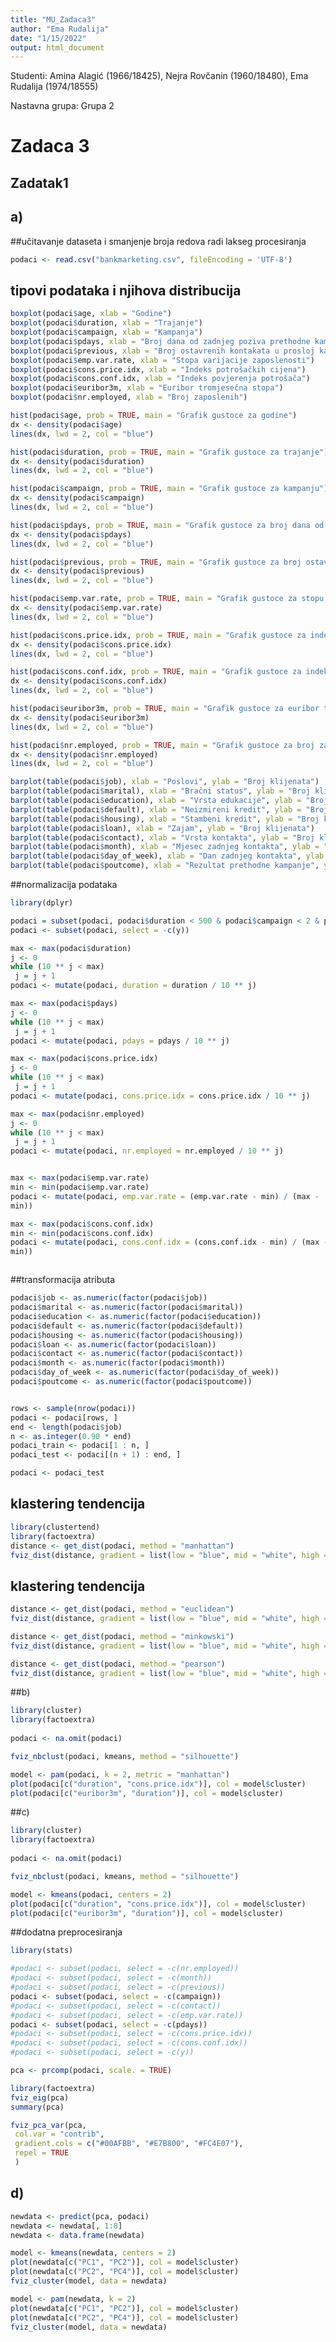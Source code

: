 ```yaml
---
title: "MU_Zadaca3"
author: "Ema Rudalija"
date: "1/15/2022"
output: html_document
---
```


Studenti: Amina Alagić (1966/18425), Nejra Rovčanin (1960/18480), Ema Rudalija (1974/18555)

Nastavna grupa: Grupa 2

# Zadaca 3

## Zadatak1

## a)

##učitavanje dataseta i smanjenje broja redova radi lakseg procesiranja

```r
podaci <- read.csv("bankmarketing.csv", fileEncoding = 'UTF-8')

```

## tipovi podataka i njihova distribucija
```r
boxplot(podaci$age, xlab = "Godine")
boxplot(podaci$duration, xlab = "Trajanje")
boxplot(podaci$campaign, xlab = "Kampanja")
boxplot(podaci$pdays, xlab = "Broj dana od zadnjeg poziva prethodne kampanje")
boxplot(podaci$previous, xlab = "Broj ostavrenih kontakata u prosloj kampanji")
boxplot(podaci$emp.var.rate, xlab = "Stopa varijacije zaposlenosti")
boxplot(podaci$cons.price.idx, xlab = "Indeks potrošačkih cijena")
boxplot(podaci$cons.conf.idx, xlab = "Indeks povjerenja potrošača")
boxplot(podaci$euribor3m, xlab = "Euribor tromjesečna stopa")
boxplot(podaci$nr.employed, xlab = "Broj zaposlenih")
```

```r
hist(podaci$age, prob = TRUE, main = "Grafik gustoce za godine")
dx <- density(podaci$age)
lines(dx, lwd = 2, col = "blue")

hist(podaci$duration, prob = TRUE, main = "Grafik gustoce za trajanje")
dx <- density(podaci$duration)
lines(dx, lwd = 2, col = "blue")

hist(podaci$campaign, prob = TRUE, main = "Grafik gustoce za kampanju")
dx <- density(podaci$campaign)
lines(dx, lwd = 2, col = "blue")

hist(podaci$pdays, prob = TRUE, main = "Grafik gustoce za broj dana od zadnjeg poziva prethodne kampanje")
dx <- density(podaci$pdays)
lines(dx, lwd = 2, col = "blue")

hist(podaci$previous, prob = TRUE, main = "Grafik gustoce za broj ostavrenih kontakata u prosloj kampanji")
dx <- density(podaci$previous)
lines(dx, lwd = 2, col = "blue")

hist(podaci$emp.var.rate, prob = TRUE, main = "Grafik gustoce za stopu varijacije zaposlenosti")
dx <- density(podaci$emp.var.rate)
lines(dx, lwd = 2, col = "blue")

hist(podaci$cons.price.idx, prob = TRUE, main = "Grafik gustoce za indeks potrošačkih cijena")
dx <- density(podaci$cons.price.idx)
lines(dx, lwd = 2, col = "blue")

hist(podaci$cons.conf.idx, prob = TRUE, main = "Grafik gustoce za indeks povjerenja potrošača")
dx <- density(podaci$cons.conf.idx)
lines(dx, lwd = 2, col = "blue")

hist(podaci$euribor3m, prob = TRUE, main = "Grafik gustoce za euribor tromjesečna stopa")
dx <- density(podaci$euribor3m)
lines(dx, lwd = 2, col = "blue")

hist(podaci$nr.employed, prob = TRUE, main = "Grafik gustoce za broj zaposlenih")
dx <- density(podaci$nr.employed)
lines(dx, lwd = 2, col = "blue")
```

```r

barplot(table(podaci$job), xlab = "Poslovi", ylab = "Broj klijenata")
barplot(table(podaci$marital), xlab = "Bračni status", ylab = "Broj klijenata")
barplot(table(podaci$education), xlab = "Vrsta edukacije", ylab = "Broj klijenata")
barplot(table(podaci$default), xlab = "Neizmireni kredit", ylab = "Broj klijenata")
barplot(table(podaci$housing), xlab = "Stambeni kredit", ylab = "Broj klijenata")
barplot(table(podaci$loan), xlab = "Zajam", ylab = "Broj klijenata")
barplot(table(podaci$contact), xlab = "Vrsta kontakta", ylab = "Broj klijenata")
barplot(table(podaci$month), xlab = "Mjesec zadnjeg kontakta", ylab = "Broj klijenata")
barplot(table(podaci$day_of_week), xlab = "Dan zadnjeg kontakta", ylab = "Broj klijenata")
barplot(table(podaci$poutcome), xlab = "Rezultat prethodne kampanje", ylab = "Broj klijenata")
```
##normalizacija podataka
```r
library(dplyr)

podaci = subset(podaci, podaci$duration < 500 & podaci$campaign < 2 & podaci$pdays >100)
podaci <- subset(podaci, select = -c(y))

max <- max(podaci$duration)
j <- 0
while (10 ** j < max)
 j = j + 1
podaci <- mutate(podaci, duration = duration / 10 ** j)

max <- max(podaci$pdays)
j <- 0
while (10 ** j < max)
 j = j + 1
podaci <- mutate(podaci, pdays = pdays / 10 ** j)

max <- max(podaci$cons.price.idx)
j <- 0
while (10 ** j < max)
 j = j + 1
podaci <- mutate(podaci, cons.price.idx = cons.price.idx / 10 ** j)

max <- max(podaci$nr.employed)
j <- 0
while (10 ** j < max)
 j = j + 1
podaci <- mutate(podaci, nr.employed = nr.employed / 10 ** j)


max <- max(podaci$emp.var.rate)
min <- min(podaci$emp.var.rate)
podaci <- mutate(podaci, emp.var.rate = (emp.var.rate - min) / (max -
min))

max <- max(podaci$cons.conf.idx)
min <- min(podaci$cons.conf.idx)
podaci <- mutate(podaci, cons.conf.idx = (cons.conf.idx - min) / (max -
min))



```

##transformacija atributa
```r
podaci$job <- as.numeric(factor(podaci$job))
podaci$marital <- as.numeric(factor(podaci$marital))
podaci$education <- as.numeric(factor(podaci$education))
podaci$default <- as.numeric(factor(podaci$default))
podaci$housing <- as.numeric(factor(podaci$housing))
podaci$loan <- as.numeric(factor(podaci$loan))
podaci$contact <- as.numeric(factor(podaci$contact))
podaci$month <- as.numeric(factor(podaci$month))
podaci$day_of_week <- as.numeric(factor(podaci$day_of_week))
podaci$poutcome <- as.numeric(factor(podaci$poutcome))


rows <- sample(nrow(podaci))
podaci <- podaci[rows, ]
end <- length(podaci$job)
n <- as.integer(0.90 * end)
podaci_train <- podaci[1 : n, ]
podaci_test <- podaci[(n + 1) : end, ]

podaci <- podaci_test

```

## klastering tendencija
```r
library(clustertend) 
library(factoextra)
distance <- get_dist(podaci, method = "manhattan") 
fviz_dist(distance, gradient = list(low = "blue", mid = "white", high = "red")) 
```

## klastering tendencija
```r

distance <- get_dist(podaci, method = "euclidean") 
fviz_dist(distance, gradient = list(low = "blue", mid = "white", high = "red")) 

```

```r

distance <- get_dist(podaci, method = "minkowski") 
fviz_dist(distance, gradient = list(low = "blue", mid = "white", high = "red")) 

```

```r

distance <- get_dist(podaci, method = "pearson")
fviz_dist(distance, gradient = list(low = "blue", mid = "white", high ="red"))

```


##b)
```r
library(cluster)
library(factoextra)
 
podaci <- na.omit(podaci)

fviz_nbclust(podaci, kmeans, method = "silhouette")

model <- pam(podaci, k = 2, metric = "manhattan")
plot(podaci[c("duration", "cons.price.idx")], col = model$cluster)
plot(podaci[c("euribor3m", "duration")], col = model$cluster)


```
##c)
```r
library(cluster)
library(factoextra)
 
podaci <- na.omit(podaci)

fviz_nbclust(podaci, kmeans, method = "silhouette")

model <- kmeans(podaci, centers = 2)
plot(podaci[c("duration", "cons.price.idx")], col = model$cluster)
plot(podaci[c("euribor3m", "duration")], col = model$cluster)


```
##dodatna preprocesiranja 

```r
library(stats)

#podaci <- subset(podaci, select = -c(nr.employed))
#podaci <- subset(podaci, select = -c(month))
#podaci <- subset(podaci, select = -c(previous))
podaci <- subset(podaci, select = -c(campaign))
#podaci <- subset(podaci, select = -c(contact))
#podaci <- subset(podaci, select = -c(emp.var.rate))
podaci <- subset(podaci, select = -c(pdays))
#podaci <- subset(podaci, select = -c(cons.price.idx))
#podaci <- subset(podaci, select = -c(cons.conf.idx))
#podaci <- subset(podaci, select = -c(y))

pca <- prcomp(podaci, scale. = TRUE)

library(factoextra)
fviz_eig(pca)
summary(pca)

fviz_pca_var(pca,
 col.var = "contrib",
 gradient.cols = c("#00AFBB", "#E7B800", "#FC4E07"),
 repel = TRUE
 )

```

## d)

```r
newdata <- predict(pca, podaci)
newdata <- newdata[, 1:8]
newdata <- data.frame(newdata)


```

```r
model <- kmeans(newdata, centers = 2)
plot(newdata[c("PC1", "PC2")], col = model$cluster)
plot(newdata[c("PC2", "PC4")], col = model$cluster)
fviz_cluster(model, data = newdata)


```

```r

model <- pam(newdata, k = 2)
plot(newdata[c("PC1", "PC2")], col = model$cluster)
plot(newdata[c("PC2", "PC4")], col = model$cluster)
fviz_cluster(model, data = newdata)

```